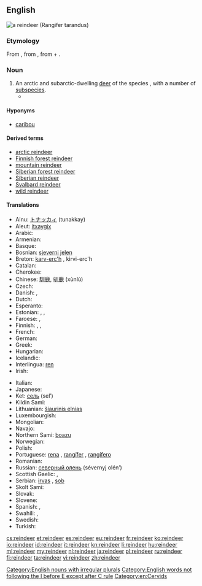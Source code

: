 ==English==
[[Image:Caribou.jpg|thumbnail|right|a '''reindeer''' (''Rangifer tarandus'')]]
{{wikipedia}}
{{wikispecies|Rangifer tarandus}}
===Etymology===
From {{etyl|enm|en}}, from {{etyl|non|en}} {{term|hreindýri||lang=non|reindeer}}, from {{term|hreinn|lang=non}} + {{term|dýr||animal|lang=non}}.

===Noun===
{{en-noun|reindeer}}

# An arctic and subarctic-dwelling [[deer]] of the species {{taxlink|Rangifer tarandus|species}}, with a number of [[subspecies]].
#*{{quote-magazine|date=2013-03
|author=Nancy Langston
|title=Mining the Boreal North
|volume=101|issue=2|page=98
|magazine=[[w:American Scientist|American Scientist]]
|url=http://www.americanscientist.org/issues/pub/2013/2/mining-the-boreal-north
|passage='''Reindeer''' are well suited to the taiga’s frigid winters. They can maintain a thermogradient between body core and the environment of up to 100 degrees, in part because of insulation provided by their fur, and in part because of counter-current vascular heat exchange systems in their legs and nasal passages.}}

====Hyponyms====
* [[caribou]]

====Derived terms====
* [[arctic reindeer]]
* [[Finnish forest reindeer]]
* [[mountain reindeer]]
* [[Siberian forest reindeer]]
* [[Siberian reindeer]]
* [[Svalbard reindeer]]
* [[wild reindeer]]

====Translations====
{{trans-top|''Rangifer tarandus''}}
* Ainu: [[トナッカィ]] (tunakkay)
* Aleut: [[itxaygix]]
* Arabic: {{t-|ar|الرِّنَة|tr=al'ranna|sc=Arab}}
* Armenian: {{t-|hy|հյուսիսային եղջերու|tr=hyusisayin eġǰeru}}
* Basque: {{t-|eu|elur-orein}}
* Bosnian: [[sjeverni jelen]] {{g|m}}
* Breton: [[karv-erc'h]] {{g|m}}, kirvi-erc'h {{g|p}}
* Catalan: {{t-|ca|ren|m}}
* Cherokee: {{t-|chr|ᏧᏴᏢ ᎠᏫ|tr=tsuyvtlv awi|sc=Cher}}
* Chinese: [[馴鹿]], [[驯鹿]] (xùnlù)
* Czech: {{t+|cs|sob|m}}
* Danish: {{t+|da|ren|c}}, {{t+|da|rensdyr|n}}
* Dutch: {{t+|nl|rendier|n}}
* Esperanto: {{t-|eo|rangifero}}
* Estonian: {{t+|et|põhjapõder}}, {{t-|et|poro}}, {{t-|et|karibu}}
* Faroese: {{t-|fo|reindýr|n}}, {{t-|fo|reindjór|n}}
* Finnish: {{t+|fi|peura}}, {{t+|fi|poro}}, {{t+|fi|karibu}}
* French: {{t+|fr|renne|m}}
* German: {{t+|de|Rentier|n}}
* Greek: {{t+|el|τάρανδος|m|tr=tárandos|sc=Grek}}
* Hungarian: {{t+|hu|rénszarvas}}
* Icelandic: {{t+|is|hreindýr|n}}
* Interlingua: [[ren]]
* Irish: {{t-|ga|réinfhia|m}}
{{trans-mid}}
* Italian: {{t+|it|renna|f}}
* Japanese: {{t-|ja|トナカイ|tr=tonakai}}
* Ket: [[сель]] (selʹ)
* Kildin Sami: {{tø|sjd|пуаз}}
* Lithuanian: [[šiaurinis elnias]] {{g|m}}
* Luxembourgish: {{t-|lb|Rendéier|n}}
* Mongolian: {{t-|mn|буга|tr=buga|sc=Cyrl}}
* Navajo: {{tø|nv|hakʼaz bįįh}}
* Northern Sami: [[boazu]]
* Norwegian: {{t+|no|reinsdyr|n}}
* Polish: {{t+|pl|renifer|m}}
* Portuguese: [[rena]] {{g|f}}, [[rangífer]] {{g|m}}, [[rangífero]] {{g|m}}
* Romanian: {{t+|ro|ren|m}}
* Russian: [[северный олень]] (sévernyj olén’) {{g|m}}
* Scottish Gaelic: {{t-|gd|fiadh Lochlannach|m}}, {{t-|gd|fiadh-sneachda|m}}
* Serbian: [[irvas]] {{g|m}}, [[sob]] {{g|m}}
* Skolt Sami: {{tø|sms|puäʒʒ}}
* Slovak: {{t-|sk|sob|m}}
* Slovene: {{t+|sl|severni jelen|m}}
* Spanish: {{t+|es|reno|m}}, {{t-|es|rangífero|m}}
* Swahili: {{t-|sw|kulungu aktiki|m}}, {{t-|sw|mbawala aktiki|f}}
* Swedish: {{t+|sv|ren|c}}
* Turkish: {{t+|tr|Ren geyiği}}
{{trans-bottom}}

[[Category:English nouns with irregular plurals]]
[[Category:English words not following the I before E except after C rule]]
[[Category:en:Cervids]]

[[cs:reindeer]]
[[et:reindeer]]
[[es:reindeer]]
[[eu:reindeer]]
[[fr:reindeer]]
[[ko:reindeer]]
[[io:reindeer]]
[[id:reindeer]]
[[it:reindeer]]
[[kn:reindeer]]
[[li:reindeer]]
[[hu:reindeer]]
[[ml:reindeer]]
[[my:reindeer]]
[[nl:reindeer]]
[[ja:reindeer]]
[[pl:reindeer]]
[[ru:reindeer]]
[[fi:reindeer]]
[[ta:reindeer]]
[[vi:reindeer]]
[[zh:reindeer]]